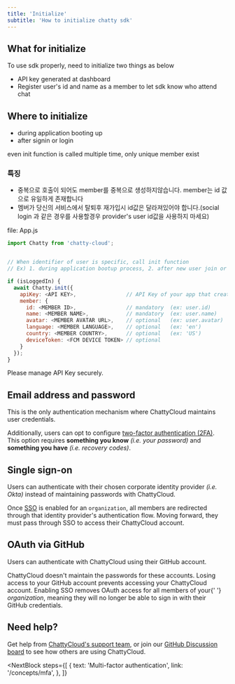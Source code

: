 ```yaml
---
title: 'Initialize'
subtitle: 'How to initialize chatty sdk'
---
```


## What for initialize

To use sdk properly, need to initialize two things as below

- API key generated at dashboard
- Register user's id and name as a member to let sdk know who attend chat


## Where to initialize
- during application booting up
- after signin or login


<InfoBlock type="note">
  even init function is called multiple time, only unique member exist

</InfoBlock>

### 특징
- 중복으로 호출이 되어도 member를 중복으로 생성하지않습니다. member는 id 값으로 유일하게 존재합니다
- 멤버가 당신의 서비스에서 탈퇴후 재가입시 id값은 달라져있어야 합니다.(social login 과 같은 경우를 사용할경우 provider's user id값을 사용하지 마세요)


file: App.js
```javascript
import Chatty from 'chatty-cloud';


// When identifier of user is specific, call init function
// Ex) 1. during application bootup process, 2. after new user join or login

if (isLoggedIn) {
  await Chatty.init({
    apiKey: <API KEY>,                // API Key of your app that created in dashboard 
    member: {
      id: <MEMBER ID>,                // mandatory  (ex: user.id)
      name: <MEMBER NAME>,            // mandatory  (ex: user.name)
      avatar: <MEMBER AVATAR URL>,    // optional   (ex: user.avatar)
      language: <MEMBER LANGUAGE>,    // optional   (ex: 'en')
      country: <MEMBER COUNTRY>,      // optional   (ex: 'US')
      deviceToken: <FCM DEVICE TOKEN> // optional   
    }
  });
}
```

<InfoBlock type="warning">
  Please manage API Key securely.
</InfoBlock>




## Email address and password

This is the only authentication mechanism where ChattyCloud maintains user credentials.

Additionally, users can opt to configure [two-factor authentication (2FA)](/concepts/mfa). This option requires **something you know** _(i.e. your password)_ and **something you have** _(i.e. recovery codes)_.

## Single sign-on

Users can authenticate with their chosen corporate identity provider _(i.e. Okta)_ instead of maintaining passwords with ChattyCloud.

Once [SSO](/concepts/sso) is enabled for an `organization`, all members are redirected through that identity provider's authentication flow. Moving forward, they must pass through SSO to access their ChattyCloud account.

## OAuth via GitHub

Users can authenticate with ChattyCloud using their GitHub account.

<InfoBlock type="warning">
  ChattyCloud doesn't maintain the passwords for these accounts. Losing access
  to your GitHub account prevents accessing your ChattyCloud account.
</InfoBlock>


<InfoBlock type="note">
  Enabling SSO removes OAuth access for all members of your{' '}
  <em>organization</em>, meaning they will no longer be able to sign in with
  their GitHub credentials.
</InfoBlock>

## Need help?

Get help from [ChattyCloud's support team](https://www.chatty-cloud.com/support), or join our [GitHub Discussion board](https://github.com/chatty-cloud/beta/discussions) to see how others are using ChattyCloud.

<NextBlock
  steps={[
    {
      text: 'Multi-factor authentication',
      link: '/concepts/mfa',
    },
  ]}
></NextBlock>
